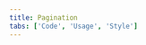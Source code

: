 ```yaml
---
title: Pagination
tabs: ['Code', 'Usage', 'Style']
---
```


<ComponentCode
  name="Pagination"
  component="pagination"
  variation="pagination--v2"
  hasReactVersion
/>
<ComponentCode
  name="Pagination disabled buttons"
  component="pagination"
  variation="pagination--v2-disabled-pagination-buttons"
  hasReactVersion
/>
<ComponentDocs component="pagination" />
